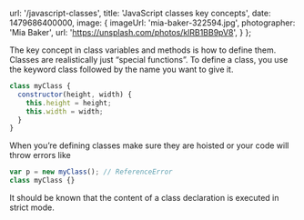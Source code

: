 
  url: '/javascript-classes',
  title: 'JavaScript classes key concepts',
  date: 1479686400000,
  image: {
    imageUrl: 'mia-baker-322594.jpg',
    photographer: 'Mia Baker',
    url: 'https://unsplash.com/photos/klRB1BB9pV8',
  }
};


The key concept in class variables and methods is how to define them. Classes are realistically just “special functions”. To define a class, you use the keyword class followed by the name you want to give it.

```javascript
class myClass {
  constructor(height, width) {
    this.height = height;
    this.width = width;
  }
}
```

When you’re defining classes make sure they are hoisted or your code will throw errors like

```javascript
var p = new myClass(); // ReferenceError
class myClass {}
```

It should be known that the content of a class declaration is executed in strict mode.

